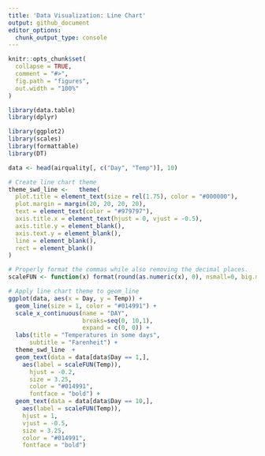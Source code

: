 ```yaml
---
title: 'Data Visualization: Line Chart'
output: github_document
editor_options: 
  chunk_output_type: console
---
```


```r
knitr::opts_chunk$set(
  collapse = TRUE,
  comment = "#>",
  fig.path = "figures",
  out.width = "100%"
)
```

```r
library(data.table)
library(dplyr)

library(ggplot2)
library(scales)
library(formattable)
library(DT)
```

```r
data <- head(airquality[, c("Day", "Temp")], 10)
```

```r
# Create line chart theme
theme_swd_line <-   theme(
  plot.title = element_text(size = rel(1.75), color = "#000000"),
  plot.margin = margin(20, 20, 20, 20),
  text = element_text(color = "#979797"),
  axis.title.x = element_text(hjust = 0, vjust = -0.5),
  axis.title.y = element_blank(),
  axis.text.y = element_blank(),
  line = element_blank(),
  rect = element_blank()
)

# Properly format the commas while also removing the decimal places.
scaleFUN <- function(x) format(round(as.numeric(x), 0), nsmall=0, big.mark=",")

# Apply line chart theme to geom_line
ggplot(data, aes(x = Day, y = Temp)) +
  geom_line(size = 1, color = "#014991") +
  scale_x_continuous(name = "DAY",
                     breaks=seq(0, 10,1),
                     expand = c(0, 0)) +
  labs(title = "Temperatures in some days",
      subtitle = "Farenheit") +
  theme_swd_line  +
  geom_text(data = data[data$Day == 1,],
    aes(label = scaleFUN(Temp)),
      hjust = -0.2,
      size = 3.25,
      color = "#014991",
      fontface = "bold") +
  geom_text(data = data[data$Day == 10,],
    aes(label = scaleFUN(Temp)),
    hjust = 1,
    vjust = -0.5,
    size = 3.25,
    color = "#014991",
    fontface = "bold")
```
